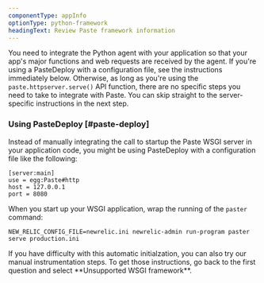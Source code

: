 ```yaml
---
componentType: appInfo
optionType: python-framework
headingText: Review Paste framework information
---
```


You need to integrate the Python agent with your application so that your app's major functions and web requests are received by the agent. If you're using a PasteDeploy with a configuration file, see the instructions immediately below. Otherwise, as long as you're using the `paste.httpserver.serve()` API function, there are no specific steps you need to take to integrate with Paste. You can skip straight to the server-specific instructions in the next step.

### Using PasteDeploy [#paste-deploy]

Instead of manually integrating the call to startup the Paste WSGI server in your application code, you might be using PasteDeploy with a configuration file like the following:

```
[server:main]
use = egg:Paste#http
host = 127.0.0.1
port = 8080
```

When you start up your WSGI application, wrap the running of the `paster` command:

```
NEW_RELIC_CONFIG_FILE=newrelic.ini newrelic-admin run-program paster serve production.ini
```

<Callout variant="tip">
  If you have difficulty with this automatic initialzation, you can also try our manual instrumentation steps. To get those instructions, go back to the first question and select **Unsupported WSGI framework**.
</Callout>